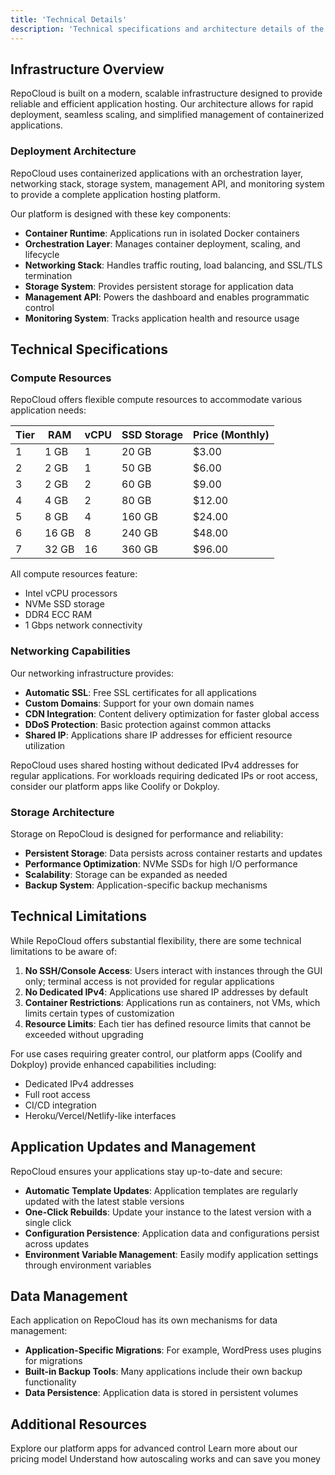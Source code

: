 ```yaml
---
title: 'Technical Details'
description: 'Technical specifications and architecture details of the RepoCloud platform'
---
```


## Infrastructure Overview

RepoCloud is built on a modern, scalable infrastructure designed to provide reliable and efficient application hosting. Our architecture allows for rapid deployment, seamless scaling, and simplified management of containerized applications.

### Deployment Architecture

<Note>
  RepoCloud uses containerized applications with an orchestration layer, networking stack, storage system, management API, and monitoring system to provide a complete application hosting platform.
</Note>

Our platform is designed with these key components:

- **Container Runtime**: Applications run in isolated Docker containers
- **Orchestration Layer**: Manages container deployment, scaling, and lifecycle
- **Networking Stack**: Handles traffic routing, load balancing, and SSL/TLS termination
- **Storage System**: Provides persistent storage for application data
- **Management API**: Powers the dashboard and enables programmatic control
- **Monitoring System**: Tracks application health and resource usage

## Technical Specifications

### Compute Resources

RepoCloud offers flexible compute resources to accommodate various application needs:

| Tier | RAM | vCPU | SSD Storage | Price (Monthly) |
|------|-----|------|-------------|-----------------|
| 1    | 1 GB | 1    | 20 GB       | $3.00           |
| 2    | 2 GB | 1    | 50 GB       | $6.00           |
| 3    | 2 GB | 2    | 60 GB       | $9.00           |
| 4    | 4 GB | 2    | 80 GB       | $12.00          |
| 5    | 8 GB | 4    | 160 GB      | $24.00          |
| 6    | 16 GB | 8   | 240 GB      | $48.00          |
| 7    | 32 GB | 16  | 360 GB      | $96.00          |

All compute resources feature:
- Intel vCPU processors
- NVMe SSD storage
- DDR4 ECC RAM
- 1 Gbps network connectivity

### Networking Capabilities

Our networking infrastructure provides:

- **Automatic SSL**: Free SSL certificates for all applications
- **Custom Domains**: Support for your own domain names
- **CDN Integration**: Content delivery optimization for faster global access
- **DDoS Protection**: Basic protection against common attacks
- **Shared IP**: Applications share IP addresses for efficient resource utilization

<Note>
  RepoCloud uses shared hosting without dedicated IPv4 addresses for regular applications. For workloads requiring dedicated IPs or root access, consider our platform apps like Coolify or Dokploy.
</Note>

### Storage Architecture

Storage on RepoCloud is designed for performance and reliability:

- **Persistent Storage**: Data persists across container restarts and updates
- **Performance Optimization**: NVMe SSDs for high I/O performance
- **Scalability**: Storage can be expanded as needed
- **Backup System**: Application-specific backup mechanisms

## Technical Limitations

While RepoCloud offers substantial flexibility, there are some technical limitations to be aware of:

1. **No SSH/Console Access**: Users interact with instances through the GUI only; terminal access is not provided for regular applications
2. **No Dedicated IPv4**: Applications use shared IP addresses by default
3. **Container Restrictions**: Applications run as containers, not VMs, which limits certain types of customization
4. **Resource Limits**: Each tier has defined resource limits that cannot be exceeded without upgrading

For use cases requiring greater control, our platform apps (Coolify and Dokploy) provide enhanced capabilities including:

- Dedicated IPv4 addresses
- Full root access
- CI/CD integration
- Heroku/Vercel/Netlify-like interfaces

## Application Updates and Management

RepoCloud ensures your applications stay up-to-date and secure:

- **Automatic Template Updates**: Application templates are regularly updated with the latest stable versions
- **One-Click Rebuilds**: Update your instance to the latest version with a single click
- **Configuration Persistence**: Application data and configurations persist across updates
- **Environment Variable Management**: Easily modify application settings through environment variables

## Data Management

Each application on RepoCloud has its own mechanisms for data management:

- **Application-Specific Migrations**: For example, WordPress uses plugins for migrations
- **Built-in Backup Tools**: Many applications include their own backup functionality
- **Data Persistence**: Application data is stored in persistent volumes

## Additional Resources

<CardGroup>
  <Card title="Platform Apps" icon="server" href="/platforms/introduction">
    Explore our platform apps for advanced control
  </Card>
  <Card title="Pricing Details" icon="money-bill" href="/pricing/overview">
    Learn more about our pricing model
  </Card>
  <Card title="Autoscaling" icon="chart-line" href="/pricing/autoscaling">
    Understand how autoscaling works and can save you money
  </Card>
</CardGroup> 